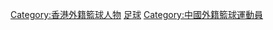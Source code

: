 [[Category:香港外籍籃球人物|Category:香港外籍籃球人物]]
[[Category:香港外籍運動員|足球]]
[[Category:中國外籍籃球運動員|Category:中國外籍籃球運動員]]